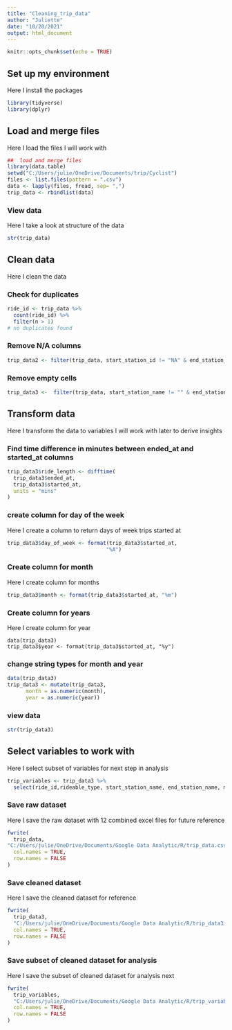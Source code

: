 ---
title: "Cleaning_trip_data"
author: "Juliette"
date: "10/20/2021"
output: html_document
---

```{r setup, include=FALSE}
knitr::opts_chunk$set(echo = TRUE)
```


## Set up my environment

Here I install the packages

```{r installing packages for analysis}
library(tidyverse)
library(dplyr)
```

##  Load and merge files

Here I load the files I will work with

```{r merge 12 excel files}
##  load and merge files
library(data.table)
setwd("C:/Users/julie/OneDrive/Documents/trip/Cyclist")
files <- list.files(pattern = ".csv")
data <- lapply(files, fread, sep= ",")
trip_data <- rbindlist(data)
```

### View data

Here I take a look at structure of the data

```{r structure}
str(trip_data)
```

## Clean data

Here I clean the data

### Check for duplicates

```{r check for duplicates}
ride_id <- trip_data %>%
  count(ride_id) %>%
  filter(n > 1)
# no duplicates found
```

### Remove N/A columns 

```{r remove N/A values}
trip_data2 <- filter(trip_data, start_station_id != "NA" & end_station_id!="NA")

```

### Remove empty cells

```{r remove empty cells}
trip_data3 <-  filter(trip_data, start_station_name != "" & end_station_name!= "")
```

## Transform data

 Here I transform the data to variables I will work with later to derive insights

### Find time difference in minutes between ended_at and started_at columns

```{r difftime function}

trip_data3$ride_length <- difftime(
  trip_data3$ended_at, 
  trip_data3$started_at,
  units = "mins"
) 
```

### create column for day of the week

Here I create a column to return days of week trips started at

```{r  day of week}
trip_data3$day_of_week <- format(trip_data3$started_at,
                                "%A")
```

### Create column for month

Here I create column for months

```{r months}
trip_data3$month <- format(trip_data3$started_at, "%m")

```

### Create column for years

Here I create column for year

```{ year}
data(trip_data3)
trip_data3$year <- format(trip_data3$started_at, "%y")
```


### change string types for month and year

```{r change string type}
data(trip_data3)
trip_data3 <- mutate(trip_data3,
      month = as.numeric(month),
      year = as.numeric(year))
```


### view data

```{r view data}
str(trip_data3)
```

## Select variables to work with

Here I select subset of variables for next step in analysis


```{r variables for analysis}
trip_variables <- trip_data3 %>%
  select(ride_id,rideable_type, start_station_name, end_station_name, member_casual, ride_length, day_of_week, month)
```

### Save raw dataset

Here I save the raw  dataset with 12 combined excel files for future reference

```{r}
fwrite(
  trip_data,
"C:/Users/julie/OneDrive/Documents/Google Data Analytic/R/trip_data.csv",
  col.names = TRUE, 
  row.names = FALSE
)
```

### Save cleaned dataset

Here I save the cleaned dataset for reference

```{r cleaned dataset}
fwrite(
  trip_data3, 
  "C:/Users/julie/OneDrive/Documents/Google Data Analytic/R/trip_data3.csv",
  col.names = TRUE, 
  row.names = FALSE
)
```


### Save subset of cleaned dataset for analysis

Here I save the subset of cleaned dataset for analysis next

```{r cleaned dataset for analysis}
fwrite(
  trip_variables, 
  "C:/Users/julie/OneDrive/Documents/Google Data Analytic/R/trip_variables.csv",
  col.names = TRUE, 
  row.names = FALSE
)
```

